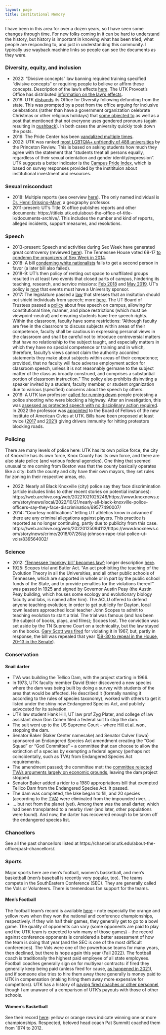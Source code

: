 ```yaml
---
layout: page
title: Institutional Memory
---
```


I have been in this area for over a dozen years, so I have seen some changes through time. For new folks coming in it can be hard to understand the history, but history is important in knowing what has been tried, what people are responding to, and just in understanding this community. I typically use wayback machine links so people can see the documents as they were. 

### Diversity, equity, and inclusion

* 2022: "Divisive concepts" law banning required training specified "divisive concepts" or requiring people to believe or affirm these concepts. Description of the law's effects [here](https://web.archive.org/web/20220519035635/https://www.knoxnews.com/story/news/education/2022/03/30/tennessee-divisive-concept-bill-bans-diversity-training-how-colleges-affected/9423990002/). The UTK Provost's Office has distributed [information on the law's effects](https://web.archive.org/web/20220422211107/https://provost.utk.edu/divisive-concepts-legislation/).
* 2016: UTK [disbands](https://archive.knoxnews.com/news/local/ut-disbands-diversity-office-eliminates-four-positions-334868cd-f50c-120d-e053-0100007fa864-380288111.html) its Office for Diversity following defunding from the state. This was prompted by a post from the office arguing for inclusive celebrations (rather than have a government organization celebrate Christmas or other religious holidays) that [some objected to](https://www.utdailybeacon.com/news/article_11f1ea26-9abf-11e5-b399-dbe3c1a90cb1.html) as well as a post that mentioned that not everyone uses gendered pronouns (again resulting in [pushback](https://www.insidehighered.com/news/2015/09/08/u-tennessee-withdraws-guide-pronouns-preferred-some-transgender-people)). In both cases the university quickly took down the posts.
* 2016: The Pride Center has been [vandalized multiple times](https://www.wbir.com/article/news/local/ut-pride-center-students-rally-after-flag-vandalism/51-316545664).
* 2022: UTK was ranked [most LGBTQIA+ unfriendly of 488 universities](https://www.wbir.com/article/news/education/ut-most-lgbtqia-unfriendly-university/51-9e1231c8-bb40-40ae-b9b4-0e22c1d609d5) by the Princeton Review. This is based on asking students how much they agree with the statement that "students treat all persons equally, regardless of their sexual orientation and gender identity/expression". UTK suggests a better indicator is the [Campus Pride Index](https://www.campusprideindex.org/campuses/details/197?campus=university-of-tennessee), which is based on survey responses provided by the institituion about institutional investment and resources.

### Sexual misconduct

* 2018: Multiple reports (see overview [here](https://academic-sexual-misconduct-database.org/incidents?query=&institution=896&role=All&position=All&discipline=All&outcome=All&status=All)). The only named individual is [Dr. Henri Grissino-Mayr](https://www.knoxnews.com/story/news/education/2018/09/27/ut-professor-sexual-misconduct-investigation-henri-grissino-mayer/1409473002/), a geography professor.
* 2011-present: UT's Title IX office publishes reports and other documents: https://titleix.utk.edu/about-the-office-of-title-ix/documents-archive/. This includes the number and kind of reports, alleged incidents, support measures, and resolutions.

### Speech 

* 2013-present: Speech and activities during Sex Week have generated great controversy (reviewed [here](https://web.archive.org/web/20201107232037/https://www.insidehighered.com/news/2019/02/22/moves-kill-ut-knoxvilles-sex-week-met-questions)). The Tennessee House voted 69-17 [to condemn the organizers of Sex Week in 2014](https://web.archive.org/web/20221021213603/https://www.utdailybeacon.com/news/sex-week-organizers-now-legally-condemned/article_b9f05d49-f511-536b-933f-dc73fd2eda79.html). 
* 2018: A bill [condeming white nationalists](https://www.cnn.com/2018/04/04/politics/tennessee-legislature-white-nationalist-resolution/index.html) fails to get a second person in favor (a later bill also failed).
* 2018-9: UT's then policy of renting out space to unaffilated groups resulted in at least two events that closed parts of campus, hindering its teaching, research, and service missions: [Feb 2018](https://www.knoxnews.com/story/news/education/2018/02/17/white-nationalist-talk-university-tennessee-matthew-heimbach/343307002/) and [May 2019](https://www.knoxnews.com/story/news/education/2019/05/24/ut-knoxville-groups-speak-against-white-nationalist-event/1220214001/). UT's policy is [now](https://universitytennessee.policytech.com/dotNet/documents/?docid=692&public=true) that events must have a University sponsor. 
* 2017: The legislature passed a [law](https://publications.tnsosfiles.com/acts/110/pub/pc0336.pdf) that stresses that an insitution should not shield individuals from speech; more [here](https://freespeech.utk.edu/campus-free-speech-protection-act/). The UT Board of Trustees passed a [policy](https://universitytennessee.policytech.com/dotNet/documents/?docid=268&public=true) about free speech on campus, allowing for constitutional time, manner, and place restrictions (which must be viewpoint-neutral) and ensuring students have free speech rights. Within the classroom, faculty have some restrictions: "Although faculty are free in the classroom to discuss subjects within areas of their competence, faculty shall be cautious in expressing personal views in the classroom and shall be careful not to introduce controversial matters that have no relationship to the subject taught, and especially matters in which they have no special competence or training and in which, therefore, faculty's views cannot claim the authority accorded statements they make about subjects within areas of their competence; provided, that no faculty will face adverse employment action for classroom speech, unless it is not reasonably germane to the subject matter of the class as broadly construed, and comprises a substantial portion of classroom instruction." The policy also prohibits disinviting a speaker invited by a student, faculty member, or student organization due to various (specified) concerns about the speech by others.
* 2016: A UTK law professor [called for running down](https://web.archive.org/web/20220904182607/https://www.insidehighered.com/news/2016/09/23/u-tennessee-investigating-professor-and-popular-conservative-blogger-tweeting) people protesting a police shooting who were blocking a highway. After an investigation, this was [assessed as protected speech with no disciplinary action required](https://web.archive.org/web/20210418204516/https://law.utk.edu/2016/09/27/dean-statement/). In 2022 the professor was [appointed](https://web.archive.org/web/20220927203318/https://law.utk.edu/2022/09/01/ut-system-president-randy-boyd-appoints-law-professor-to-institute-of-american-civics-board/) to the Board of Fellows of the new Institute of American Civics at UTK. Bills have been proposed at least twice ([2017](https://web.archive.org/web/20220818021837/http://www.newschannel5.com/news/drivers-given-civil-immunity-for-hitting-protesters-under-proposed-bill) and [2021](https://web.archive.org/web/20220519222342/https://edition.cnn.com/2021/03/04/us/tennessee-anti-protest-bill-felony-trnd/index.html)) giving drivers immunity for hitting protestors blocking roads. 


### Policing

There are many levels of police here: UTK has its own police force, the city of Knoxville has its own force, Knox County has its own force, and there are also state police (and various federal agencies). One thing that seemed unusual to me coming from Boston was that the county basically operates like a city: both the county and city have their own mayors, they set rules for zoning in their respective areas, etc.

* 2022: Nearly all Black Knoxville (city) police say they face discrimination (article includes links to other recent stories on potential instances): https://web.archive.org/web/20221021025248/https://www.knoxnews.com/story/news/local/2022/10/21/nearly-all-black-knoxville-police-officers-say-they-face-discrimination/69577490007/
* 2014: "Courtesy notifications" letting UT athletics know in advance if there are any criminal allegations against players. This practice is reported as no longer continuing, partly due to publicity from this case. https://web.archive.org/web/20220125094112/https://www.knoxnews.com/story/news/crime/2018/07/26/aj-johnson-rape-trial-police-ut-vols/839564002/ 

### Science

* 2012: ['Tennessee ‘monkey bill’ becomes law'](https://www.nature.com/articles/nature.2012.10423); longer description [here](https://www.science.org/content/article/bill-allowing-teachers-challenge-evolution-passes-tennessee-house).
* 1925: Scopes trial and Butler Act. "An act prohibiting the teaching of the Evolution Theory in all the Universities, and all other public schools of Tennessee, which are supported in whole or in part by the public school funds of the State, and to provide penalties for the violations thereof" was passed in 1925 and signed by Governor Austin Peay (the Austin Peay building, which houses some ecology and evolutionary biology faculty and labs, is named after him). The ACLU offered to defend anyone teaching evolution; in order to get publicity for Dayton, local town leaders approached local teacher John Scopes to admit to teaching evolution to start a trial. The trial was famous (and has been the subject of books, plays, and films); Scopes lost. The conviction was set aside by the TN Supreme Court on a technicality, but the law stayed on the books. [Gary Scott was fired](https://blogs.scientificamerican.com/observations/50-years-ago-repeal-of-tennessees-monkey-law/) for violating it in 1967, but, partly in response, the bill was repealed that year ([59-30 to repeal in the House, 20-13 in the Senate](https://www.thefreelibrary.com/The+Tennessee+Academy+of+Science+and+the+repeal+of+the+Butler+Act.-a0335293584)).


### Conservation

#### Snail darter

* TVA was building the Tellico Dam, with the project starting in 1966.
* In 1973, UTK faculty member David Etnier discovered a new species where the dam was being built by doing a survey with students of the area that would be affected. He described it (formally naming it according to the rules of species taxonomy), worked with others to get it listed under the shiny new Endangered Species Act, and publicly advocated for its salvation.
* UTK law student Hank Hill, UT law prof Zyg Plater, and college of law assistant dean Don Cohen filed a federal suit to stop the dam.
* The suit went up to the US Supreme Court – where [Hill et al. won](https://www.nytimes.com/1978/06/16/archives/high-court-bars-dam-reprieving-rare-fish-but-justices-hint-congress.html), stopping the dam.
* Senator Baker (Baker Center namesake) and Senator Culver (Iowa) sponsored an Endangered Species Act amendment creating the “God Squad” or “God Committee” – a committee that can choose to allow the extinction of a species by exempting a federal agency (perhaps not coincidentally, such as TVA) from Endangered Species Act requirements.
* The amendment passed; the committee met; the [committee rejected TVA’s arguments largely on economic grounds](https://www.washingtonpost.com/archive/politics/1979/01/27/dollars-darters-and-no-dam/05441f0b-8692-4ba5-bce5-57189ecc8e9c/), leaving the dam project stopped.
* Senator Baker added a rider to a 1980 appropriations bill that exempted Tellico Dam from the Endangered Species Act. It passed.
* The dam was completed, the lake began to fill, and 20 species (according to the [TVA](https://www.tva.com/about-tva/our-history/built-for-the-people/telling-the-story-of-tellico-it-s-complicated)) were eliminated from the impounded river….
* … but not from the planet (yet). Among them was the snail darter, which had been transplanted to a nearby river (and later, other populations were found). And now, the darter has recovered enough to be taken off the endangered species list.

### Chancellors

See all the past chancellors listed at https://chancellor.utk.edu/about-the-office/past-chancellors/. 

### Sports

Major sports here are men's football, women's basketball, and men's basketball (men's baseball is recently very popular, too). The teams compete in the SouthEastern Conference (SEC). They are generally called the Vols or Volunteers. There is tremendous fan support for the teams.

#### Men's Football

The football team's record is available [here](https://en.wikipedia.org/wiki/List_of_Tennessee_Volunteers_football_seasons) -- note especially the orange and yellow rows when they won the national and conference championships, respectively. If they win half their games, they generally get to go to a bowl game. The quality of opponents can vary (some opponents are paid to play and the UTK team is expected to win many of those games) -- the record against conference opponents is considered a better assessment of how the team is doing that year (and the SEC is one of the most difficult conferences). The Vols were one of the powerhouse teams for many years, then declined, but there is hope again this year (Fall 2022). The football coach is traditionally the highest paid employee of all state employees. Football coaches generally sign on for multiyear contracts: if fired they generally keep being paid (unless fired for cause, [as happened in 2021](https://web.archive.org/web/20221021222111/https://www.knoxnews.com/story/sports/college/university-of-tennessee/football/2021/01/18/jeremy-pruitt-fired-tennessee-football-coaching-search-vols/6413502002/)), and if someone else tries to hire them away there generally is money paid to UTK in compensation (making hiring them away more expensive for competitors). UTK has a history of [paying fired coaches or other personnel](https://web.archive.org/web/20211207094036/https://www.knoxnews.com/story/sports/columnists/university-of-tennessee/john-adams/2018/06/07/ut-vols-tennessee-football-phillip-fulmer-bruce-pearl-butch-jones-derek-dooley/665507002/), though I am unaware of a comparison of UTK's payouts with those of other schools. 

#### Women's Basketball

See their record [here](https://en.wikipedia.org/wiki/Tennessee_Lady_Volunteers_basketball#Season%E2%80%93by%E2%80%93season_results): yellow or orange rows indicate winning one or more championships. Respected, beloved head coach Pat Summitt coached them from 1974 to 2012.